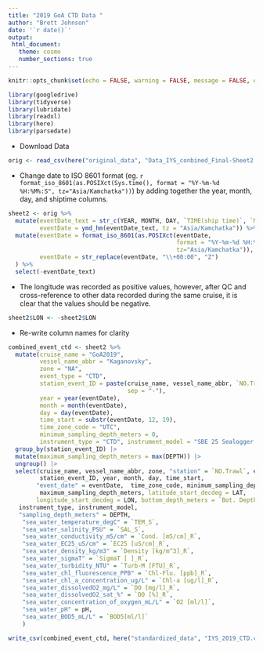 ```yaml
---
title: "2019 GoA CTD Data "
author: "Brett Johnson"
date: '`r date()`'
output:
 html_document:
   theme: cosmo
   number_sections: true
---
```


```r
knitr::opts_chunk$set(echo = FALSE, warning = FALSE, message = FALSE, error = FALSE)

library(googledrive)
library(tidyverse)
library(lubridate)
library(readxl)
library(here)
library(parsedate)
```

- Download Data

```r

orig <- read_csv(here("original_data", "Data_IYS_conbined_Final-Sheet2.csv"))

```

- Change date to ISO 8601 format (eg. `r format_iso_8601(as.POSIXct(Sys.time(), format = "%Y-%m-%d %H:%M%:S", tz="Asia/Kamchatka"))`) by adding together the year, month, day, and shiptime columns. 

```r
sheet2 <- orig %>%
  mutate(eventDate_text = str_c(YEAR, MONTH, DAY, `TIME(ship time)`, `MIN(ship time)`, sep="-"),
         eventDate = ymd_hm(eventDate_text, tz = "Asia/Kamchatka")) %>%
  mutate(eventDate = format_iso_8601(as.POSIXct(eventDate,
                                                format = "%Y-%m-%d %H:%M%:S",
                                                tz="Asia/Kamchatka")),
         eventDate = str_replace(eventDate, "\\+00:00", "Z")
  ) %>% 
  select(-eventDate_text)
```

- The longitude was recorded as positive values, however, after QC and cross-reference to other data recorded during the same cruise, it is clear that the values should be negative.

```r
sheet2$LON <- -sheet2$LON
```

- Re-write column names for clarity

```r
combined_event_ctd <- sheet2 %>% 
  mutate(cruise_name = "GoA2019",
         vessel_name_abbr = "Kaganovsky",
         zone = "NA",
         event_type = "CTD",
         station_event_ID = paste(cruise_name, vessel_name_abbr, `NO.Trawl`, event_type, 
                                  sep = "-"),
         year = year(eventDate),
         month = month(eventDate),
         day = day(eventDate),
         time_start = substr(eventDate, 12, 19),
         time_zone_code = "UTC",
         minimum_sampling_depth_meters = 0,
         instrument_type = "CTD", instrument_model = "SBE 25 Sealogger CTD") |> 
  group_by(station_event_ID) |> 
  mutate(maximum_sampling_depth_meters = max(DEPTH)) |> 
  ungroup() |> 
  select(cruise_name, vessel_name_abbr, zone, "station" = `NO.Trawl`, event_type,
         station_event_ID, year, month, day, time_start, 
        "event_date" = eventDate,  time_zone_code, minimum_sampling_depth_meters, 
         maximum_sampling_depth_meters, latitude_start_decdeg = LAT, 
        longitude_start_decdeg = LON, bottom_depth_meters = `Bot. Depth`,
   instrument_type, instrument_model,
   "sampling_depth_meters" = DEPTH,
    "sea_water_temperature_degC" = `TEM_S`,
    "sea_water_salinity_PSU" = `SAL_S`,
    "sea_water_conductivity_mS/cm" = `Cond. [mS/cm]_R`,
    "sea_water_EC25_uS/cm" = `EC25 [uS/cm]_R`,
    "sea_water_density_kg/m3" = `Density [kg/m^3]_R`,
    "sea_water_sigmaT" = `SigmaT [ ]_R`,
    "sea_water_turbidity_NTU" = `Turb-M [FTU]_R`,
    "sea_water_chl_fluorescence_PPB" = `Chl-Flu. [ppb]_R`,
    "sea_water_chl_a_concentration_ug/L" = `Chl-a [ug/l]_R`,
    "sea_water_dissolvedO2_mg/L" = `DO [mg/l]_R`,
    "sea_water_dissolvedO2_sat_%" = `DO [%]_R`,
    "sea_water_concentration_of_oxygen_mL/L" = `O2 [ml/l]`,
    "sea_water_pH" = pH,
    "sea_water_BOD5_mL/L" = `BOD5[ml/l]`
    ) 

```

```r
write_csv(combined_event_ctd, here("standardized_data", "IYS_2019_CTD.csv"))
```

